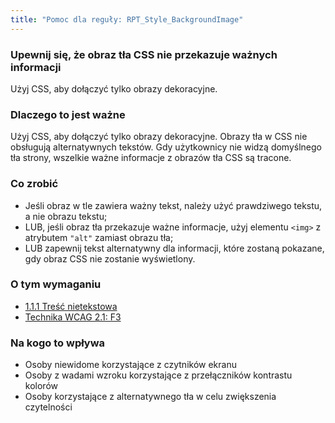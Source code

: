 ```yaml
---
title: "Pomoc dla reguły: RPT_Style_BackgroundImage"
---
```


<div className="toolHelp">
<Row>
<Column colLg={16} colMd={8} colSm={4} className="toolHead">

### Upewnij się, że obraz tła CSS nie przekazuje ważnych informacji

<div id="locLevel"></div>

Użyj CSS, aby dołączyć tylko obrazy dekoracyjne.

</Column>
</Row>
<Row>
<Column colLg={11} colMd={5} colSm={4} className="toolMain">

### Dlaczego to jest ważne

Użyj CSS, aby dołączyć tylko obrazy dekoracyjne. Obrazy tła w CSS nie obsługują alternatywnych tekstów. Gdy użytkownicy nie widzą domyślnego tła strony, wszelkie ważne informacje z obrazów tła CSS są tracone.

<div id="locSnippet"></div>

### Co zrobić

* Jeśli obraz w tle zawiera ważny tekst, należy użyć prawdziwego tekstu, a nie obrazu tekstu;
* LUB, jeśli obraz tła przekazuje ważne informacje, użyj elementu `<img>` z atrybutem `"alt"` zamiast obrazu tła;
* LUB zapewnij tekst alternatywny dla informacji, które zostaną pokazane, gdy obraz CSS nie zostanie wyświetlony.

</Column>
<Column colLg={5} colMd={3} colSm={4} className="toolLeft">

### O tym wymaganiu

* [1.1.1 Treść nietekstowa](https://wcag.lepszyweb.pl/#non-text-content)
* [Technika WCAG 2.1: F3](https://www.w3.org/WAI/WCAG21/Techniques/failures/F3)

### Na kogo to wpływa

* Osoby niewidome korzystające z czytników ekranu
* Osoby z wadami wzroku korzystające z przełączników kontrastu kolorów
* Osoby korzystające z alternatywnego tła w celu zwiększenia czytelności

</Column>
</Row>
</div>

